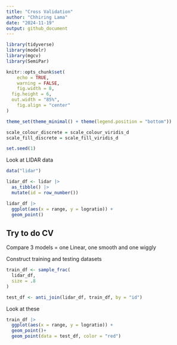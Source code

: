 ```yaml
---
title: "Cross Validation"
author: "Chhiring Lama"
date: "2024-11-19"
output: github_document
---
```


```r
library(tidyverse)
library(modelr)
library(mgcv)
library(SemiPar)

knitr::opts_chunk$set(
	echo = TRUE,
	warning = FALSE,
	fig.width = 8, 
  fig.height = 6,
  out.width = "85%", 
	fig.align = "center"
)

theme_set(theme_minimal() + theme(legend.position = "bottom"))

scale_colour_discrete = scale_colour_viridis_d
scale_fill_discrete = scale_fill_viridis_d

set.seed(1)
```

Look at LIDAR data
```r
data("lidar")

lidar_df <- lidar |> 
  as_tibble() |> 
  mutate(id = row_number())
```

```r
lidar_df |> 
  ggplot(aes(x = range, y = logratio)) + 
  geom_point()
```

## Try to do CV

Compare 3 models = one Linear, one smooth and one wiggly

Construct training and testing datasets
```r
train_df <- sample_frac(
  lidar_df, 
  size = .8
)

test_df <- anti_join(lidar_df, train_df, by = "id")
```

Look at these
```r
train_df |> 
  ggplot(aes(x = range, y = logratio)) + 
  geom_point()+
  geom_point(data = test_df, color = "red")
```




